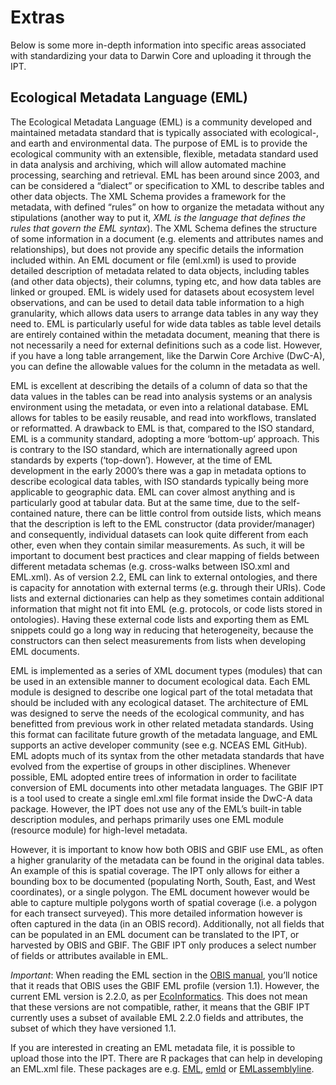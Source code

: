 # Extras
Below is some more in-depth information into specific areas associated with standardizing your data to Darwin Core and uploading it through the IPT.

## Ecological Metadata Language (EML)
The Ecological Metadata Language (EML) is a community developed and maintained metadata standard that is typically associated with ecological-, and earth and environmental data. The purpose of EML is to provide the ecological community with an extensible, flexible, metadata standard used in data analysis and archiving, which will allow automated machine processing, searching and retrieval. EML has been around since 2003, and can be considered a “dialect” or specification to XML to describe tables and other data objects. The XML Schema provides a framework for the metadata, with defined “rules” on how to organize the metadata without any stipulations (another way to put it, _XML is the language that defines the rules that govern the EML syntax_). The XML Schema defines the structure of some information in a document (e.g. elements and attributes names and relationships), but does not provide any specific details the information included within. An EML document or file (eml.xml) is used to provide detailed description of metadata related to data objects, including tables (and other data objects), their columns, typing etc, and how data tables are linked or grouped. EML is widely used for datasets about ecosystem level observations, and can be used to detail data table information to a high granularity, which allows data users to arrange data tables in any way they need to. EML is particularly useful for wide data tables as table level details are entirely contained within the metadata document, meaning that there is not necessarily a need for external definitions such as a code list. However, if you have a long table arrangement, like the Darwin Core Archive (DwC-A), you can define the allowable values for the column in the metadata as well. 

EML is excellent at describing the details of a column of data so that the data values in the tables can be read into analysis systems or an analysis environment using the metadata, or even into a relational database. EML allows for tables to be easily reusable, and read into workflows, translated or reformatted. A drawback to EML is that, compared to the ISO standard, EML is a community standard, adopting a more ‘bottom-up’ approach. This is contrary to the ISO standard, which are internationally agreed upon standards by experts (‘top-down’). However, at the time of EML development in the early 2000’s there was a gap in metadata options to describe ecological data tables, with ISO standards typically being more applicable to geographic data. EML can cover almost anything and is particularly good at tabular data. But at the same time, due to the self-contained nature, there can be little control from outside lists, which means that the description is left to the EML constructor (data provider/manager) and consequently, individual datasets can look quite different from each other, even when they contain similar measurements. As such, it will be important to document best practices and clear mapping of fields between different metadata schemas (e.g. cross-walks between ISO.xml and EML.xml). As of version 2.2, EML can link to external ontologies, and there is capacity for annotation with external terms (e.g. through their URIs). Code lists and external dictionaries can help as they sometimes contain additional information that might not fit into EML (e.g. protocols, or code lists stored in ontologies). Having these external code lists and exporting them as EML snippets could go a long way in reducing that heterogeneity, because the constructors can then select measurements from lists when developing EML documents.

EML is implemented as a series of XML document types (modules) that can be used in an extensible manner to document ecological data. Each EML module is designed to describe one logical part of the total metadata that should be included with any ecological dataset. The architecture of EML was designed to serve the needs of the ecological community, and has benefitted from previous work in other related metadata standards. Using this format can facilitate future growth of the metadata language, and EML supports an active developer community (see e.g. NCEAS EML GitHub). EML adopts much of its syntax from the other metadata standards that have evolved from the expertise of groups in other disciplines. Whenever possible, EML adopted entire trees of information in order to facilitate conversion of EML documents into other metadata languages. The GBIF IPT is a tool used to create a single eml.xml file format inside the DwC-A data package. However, the IPT does not use any of the EML’s built-in table description modules, and perhaps primarily uses one EML module (resource module) for high-level metadata. 

However, it is important to know how both OBIS and GBIF use EML, as often a higher granularity of the metadata can be found in the original data tables. An example of this is spatial coverage. The IPT only allows for either a bounding box to be documented (populating North, South, East, and West coordinates), or a single polygon. The EML document however would be able to capture multiple polygons worth of spatial coverage (i.e. a polygon for each transect surveyed). This more detailed information however is often captured in the data (in an OBIS record). Additionally, not all fields that can be populated in an EML document can be translated to the IPT, or harvested by OBIS and GBIF. The GBIF IPT only produces a select number of fields or attributes available in EML. 

_Important_: When reading the EML section in the [OBIS manual](https://obis.org/manual/eml/), you'll notice that it reads that OBIS uses the GBIF EML profile (version 1.1). However, the current EML version is 2.2.0, as per [EcoInformatics](https://eml.ecoinformatics.org/). This does not mean that these versions are not compatible, rather, it means that the GBIF IPT currently uses a subset of available EML 2.2.0 fields and attributes, the subset of which they have versioned 1.1.

If you are interested in creating an EML metadata file, it is possible to upload those into the IPT. There are R packages that can help in developing an EML.xml file. These packages are e.g. [EML](https://github.com/ropensci/EML), [emld](https://github.com/ropensci/emld) or [EMLassemblyline](https://ediorg.github.io/EMLassemblyline/articles/overview.html).
